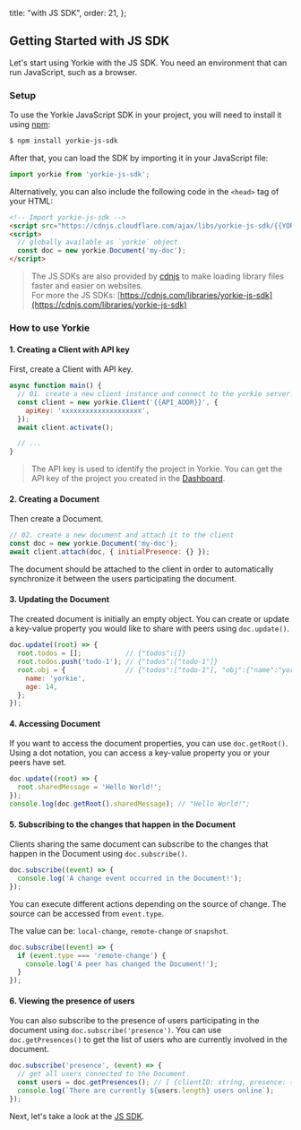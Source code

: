   title: "with JS SDK",
  order: 21,
};

## Getting Started with JS SDK

Let's start using Yorkie with the JS SDK. You need an environment that can run JavaScript, such as a browser.

### Setup

To use the Yorkie JavaScript SDK in your project, you will need to install it using [npm](https://www.npmjs.com/package/yorkie-js-sdk):

```bash
$ npm install yorkie-js-sdk
```
After that, you can load the SDK by importing it in your JavaScript file:

```js
import yorkie from 'yorkie-js-sdk';
```

Alternatively, you can also include the following code in the `<head>` tag of your HTML:

```html
<!-- Import yorkie-js-sdk -->
<script src="https://cdnjs.cloudflare.com/ajax/libs/yorkie-js-sdk/{{YORKIE_JS_VERSION}}/yorkie-js-sdk.js"></script>
<script>
  // globally available as `yorkie` object
  const doc = new yorkie.Document('my-doc');
</script>
```

> The JS SDKs are also provided by [cdnjs](https://cdnjs.com) to make loading library files faster and easier on websites.<br/>For more the JS SDKs: [https://cdnjs.com/libraries/yorkie-js-sdk](https://cdnjs.com/libraries/yorkie-js-sdk)

### How to use Yorkie

#### 1. Creating a Client with API key

First, create a Client with API key.

```js
async function main() {
  // 01. create a new client instance and connect to the yorkie server.
  const client = new yorkie.Client('{{API_ADDR}}', {
    apiKey: 'xxxxxxxxxxxxxxxxxxxx',
  });
  await client.activate();

  // ...
}
```

> The API key is used to identify the project in Yorkie. You can get the API key of the project you created in the [Dashboard]({{DASHBOARD_PATH}}).

#### 2. Creating a Document

Then create a Document.

```js
// 02. create a new document and attach it to the client
const doc = new yorkie.Document('my-doc');
await client.attach(doc, { initialPresence: {} });
```

The document should be attached to the client in order to automatically synchronize it between the users participating the document.

#### 3. Updating the Document

The created document is initially an empty object. You can create or update a key-value property you would like to share with peers using `doc.update()`.

```js
doc.update((root) => {
  root.todos = [];           // {"todos":[]}
  root.todos.push('todo-1'); // {"todos":["todo-1"]}
  root.obj = {               // {"todos":["todo-1"], "obj":{"name":"yorkie","age":14}}
    name: 'yorkie',
    age: 14,
  };
});
```

#### 4. Accessing Document

If you want to access the document properties, you can use `doc.getRoot()`. Using a dot notation, you can access a key-value property you or your peers have set.

```js
doc.update((root) => {
  root.sharedMessage = 'Hello World!';
});
console.log(doc.getRoot().sharedMessage); // "Hello World!";
```

#### 5. Subscribing to the changes that happen in the Document

Clients sharing the same document can subscribe to the changes that happen in the Document using `doc.subscribe()`.

```js
doc.subscribe((event) => {
  console.log('A change event occurred in the Document!');
});
```

You can execute different actions depending on the source of change. The source can be accessed from `event.type`.

The value can be: `local-change`, `remote-change` or `snapshot`.

```js
doc.subscribe((event) => {
  if (event.type === 'remote-change') {
    console.log('A peer has changed the Document!');
  }
});
```

#### 6. Viewing the presence of users

You can also subscribe to the presence of users participating in the document using `doc.subscribe('presence')`. 
You can use `doc.getPresences()` to get the list of users who are currently involved in the document.

```js
doc.subscribe('presence', (event) => {
  // get all users connected to the Document.
  const users = doc.getPresences(); // [ {clientID: string, presence: {key: value}}, ... ]
  console.log(`There are currently ${users.length} users online`);
});
```

Next, let's take a look at the [JS SDK](/docs/js-sdk).

